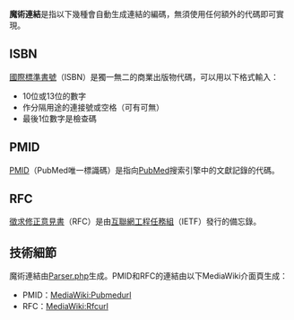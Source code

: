 {{Wikipedia how-to}}
{{wiki markup}}
{{NoteTA
|T=zh-tw:魔術連結;zh-hk:魔術連結;zh-cn:魔术链接
|1=zh-tw:連結;zh-hk:連結;zh-cn:链接
}}

'''魔術連結'''是指以下幾種會自動生成連結的編碼，無須使用任何額外的代碼即可實現。

==ISBN==
{{main|Wikipedia:ISBN}}
[[國際標準書號|國際標準書號]]（ISBN）是獨一無二的商業出版物代碼，可以用以下格式輸入：

* 10位或13位的數字
* 作分隔用途的連接號或空格（可有可無）
* 最後1位數字是檢查碼

{{markup
|<nowiki>ISBN 978-0-306-40615-7</nowiki>
|ISBN 978-0-306-40615-7

|<nowiki>ISBN 1413304540</nowiki>
|ISBN 1413304540
}}

==PMID==
[[PMID|PMID]]（PubMed唯一標識碼）是指向[[PubMed|PubMed]]搜索引擎中的文獻記錄的代碼。

{{markup
|<nowiki>PMID 11209037</nowiki>
|PMID 11209037
}}

==RFC==
[[徵求修正意見書|徵求修正意見書]]（RFC）是由[[互聯網工程任務組|互聯網工程任務組]]（IETF）發行的備忘錄。

{{markup
|<nowiki>RFC 5620</nowiki>
|RFC 5620
}}

==技術細節==
魔術連結由[http://svn.wikimedia.org/doc/Parser_8php_source.html Parser.php]生成。PMID和RFC的連結由以下MediaWiki介面頁生成：
* PMID：[[MediaWiki:Pubmedurl|MediaWiki:Pubmedurl]]
* RFC：[[MediaWiki:Rfcurl|MediaWiki:Rfcurl]]